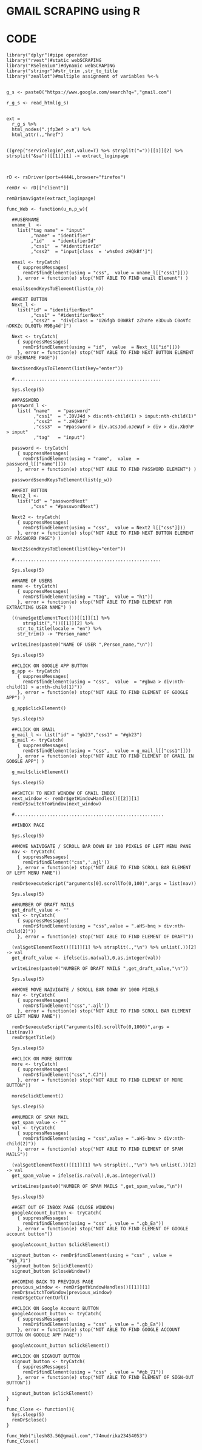 
# GMAIL SCRAPING using R


# CODE
```
library("dplyr")#pipe operator
library("rvest")#static webSCRAPING
library("RSelenium")#dynamic webSCRAPING
library("stringr")#str_trim ,str_to_title
library("zeallot")#multiple assignment of variables %<-%


g_s <- paste0("https://www.google.com/search?q=","gmail.com")

r_g_s <- read_html(g_s)


ext =
  r_g_s %>%
  html_nodes(".jfp3ef > a") %>%     
  html_attr(.,"href")


((grep("servicelogin",ext,value=T) %>% strsplit("="))[[1]][2] %>% strsplit("&sa"))[[1]][1] -> extract_loginpage 



rD <- rsDriver(port=4444L,browser="firefox")

remDr <- rD[["client"]]

remDr$navigate(extract_loginpage)

func_Web <- function(u_n,p_w){
  
  ##USERNAME
  uname_l  <-
    list("tag name" = "input"
         ,"name" = "identifier"
         ,"id"   = "identifierId"
         ,"css1"  = "#identifierId"
         ,"css2"  = "input[class  = 'whsOnd zHQkBf']")
  
  email <- tryCatch(
    { suppressMessages(
      remDr$findElement(using = "css",  value = uname_l[["css1"]]))
    }, error = function(e) stop("NOT ABLE TO FIND email Element") )
  
  email$sendKeysToElement(list(u_n))
  
  ##NEXT BUTTON
  Next_l <-
    list("id" = "identifierNext" 
         ,"css1" = "#identifierNext"
         ,"css2" =  "div[class = 'U26fgb O0WRkf zZhnYe e3Duub C0oVfc nDKKZc DL0QTb M9Bg4d']")
  
  Next <- tryCatch(
    { suppressMessages(
      remDr$findElement(using = "id",  value  = Next_l[["id"]]))
    }, error = function(e) stop("NOT ABLE TO FIND NEXT BUTTON ELEMENT OF USERNAME PAGE"))
  
  Next$sendKeysToElement(list(key="enter"))
  
  #......................................................
  
  Sys.sleep(5)
  
  ##PASSWORD
  password_l <- 
    list( "name"   = "password"
          ,"css1"  = ".I0VJ4d > div:nth-child(1) > input:nth-child(1)"
          ,"css2"  = ".zHQkBf"
          ,"css3"  = "#password > div.aCsJod.oJeWuf > div > div.Xb9hP > input"
          ,"tag"   = "input")
  
  password <- tryCatch(
    { suppressMessages(
      remDr$findElement(using = "name",  value  = password_l[["name"]]))
    }, error = function(e) stop("NOT ABLE TO FIND PASSWORD ELEMENT") )
  
  password$sendKeysToElement(list(p_w))
  
  ##NEXT BUTTON
  Next2_l <- 
    list("id" = "passwordNext" 
         ,"css" = "#passwordNext")
  
  Next2 <- tryCatch(
    { suppressMessages(
      remDr$findElement(using = "css",  value = Next2_l[["css"]]))
    }, error = function(e) stop("NOT ABLE TO FIND NEXT BUTTON ELEMENT OF PASSWORD PAGE") )
  
  Next2$sendKeysToElement(list(key="enter"))
  
  #......................................................
  
  Sys.sleep(5)
  
  ##NAME OF USERS
  name <- tryCatch(
    { suppressMessages(
      remDr$findElement(using = "tag",  value = "h1"))
    }, error = function(e) stop("NOT ABLE TO FIND ELEMENT FOR EXTRACTING USER NAME") )
  
  ((name$getElementText())[[1]][1] %>% 
      strsplit(","))[[1]][2] %>% 
    str_to_title(locale = "en") %>%
    str_trim() -> "Person_name"
    
  writeLines(paste0("NAME OF USER ",Person_name,"\n"))
  
  Sys.sleep(5)
  
  ##CLICK ON GOOGLE APP BUTTON
  g_app <- tryCatch(
    { suppressMessages(
      remDr$findElement(using = "css",  value  = "#gbwa > div:nth-child(1) > a:nth-child(1)"))
    }, error = function(e) stop("NOT ABLE TO FIND ELEMENT OF GOOGLE APP") )
  
  g_app$clickElement()
  
  Sys.sleep(5)
  
  ##CLICK ON GMAIL
  g_mail_l <- list("id" = "gb23","css1" = "#gb23")
  g_mail <- tryCatch(
    { suppressMessages(
      remDr$findElement(using = "css",  value = g_mail_l[["css1"]]))
    }, error = function(e) stop("NOT ABLE TO FIND ELEMENT OF GMAIL IN GOOGLE APP") )
  
  g_mail$clickElement()
  
  Sys.sleep(5)
  
  ##SWITCH TO NEXT WINDOW OF GMAIL INBOX
  next_window <- remDr$getWindowHandles()[[2]][1]
  remDr$switchToWindow(next_window)
  
  #.......................................................
  
  ##INBOX PAGE
  
  Sys.sleep(5)
  
  ##MOVE NAIVIGATE / SCROLL BAR DOWN BY 100 PIXELS OF LEFT MENU PANE
  nav <- tryCatch(
    { suppressMessages(
      remDr$findElement("css",'.ajl'))
    }, error = function(e) stop("NOT ABLE TO FIND SCROLL BAR ELEMENT OF LEFT MENU PANE"))
  
  remDr$executeScript("arguments[0].scrollTo(0,100)",args = list(nav))
  
  Sys.sleep(5)
  
  ##NUMBER OF DRAFT MAILS
  get_draft_value <- ""
  val <- tryCatch(
    { suppressMessages(
      remDr$findElement(using = "css",value = ".aHS-bnq > div:nth-child(2)"))
    }, error = function(e) stop("NOT ABLE TO FIND ELEMENT OF DRAFT"))
  
  (val$getElementText()[[1]][1] %>% strsplit(.,"\n") %>% unlist(.))[2] -> val
  get_draft_value <- ifelse(is.na(val),0,as.integer(val))
  
  writeLines(paste0("NUMBER OF DRAFT MAILS ",get_draft_value,"\n"))
  
  Sys.sleep(5)
  
  ##MOVE MOVE NAIVIGATE / SCROLL BAR DOWN BY 1000 PIXELS
  nav <- tryCatch(
    { suppressMessages(
      remDr$findElement("css",'.ajl'))
    }, error = function(e) stop("NOT ABLE TO FIND SCROLL BAR ELEMENT OF LEFT MENU PANE"))
  
  remDr$executeScript("arguments[0].scrollTo(0,1000)",args = list(nav))
  remDr$getTitle()
  
  Sys.sleep(5)
  
  ##CLICK ON MORE BUTTON
  more <- tryCatch(
    { suppressMessages(
      remDr$findElement("css",".CJ"))
    }, error = function(e) stop("NOT ABLE TO FIND ELEMENT OF MORE BUTTON"))
  
  more$clickElement()
  
  Sys.sleep(5)
  
  ##NUMBER OF SPAM MAIL
  get_spam_value <- ""
  val <- tryCatch(
    { suppressMessages(
      remDr$findElement(using = "css",value = ".aHS-bnv > div:nth-child(2)"))
    }, error = function(e) stop("NOT ABLE TO FIND ELEMENT OF SPAM MAILS"))
  
  (val$getElementText()[[1]][1] %>% strsplit(.,"\n") %>% unlist(.))[2] -> val
  get_spam_value = ifelse(is.na(val),0,as.integer(val))
  
  writeLines(paste0("NUMBER OF SPAM MAILS ",get_spam_value,"\n"))
  
  Sys.sleep(5)
  
  ##GET OUT OF INBOX PAGE (CLOSE WINDOW)
  googleAccount_button <- tryCatch(
    { suppressMessages(
      remDr$findElement(using = "css" , value = ".gb_Ea")) 
    }, error = function(e) stop("NOT ABLE TO FIND ELEMENT OF GOOGLE account button"))
  
  googleAccount_button $clickElement()
  
  signout_button <- remDr$findElement(using = "css" , value = "#gb_71")
  signout_button $clickElement()
  signout_button $closeWindow()
  
  ##COMING BACK TO PREVIOUS PAGE
  previous_window <- remDr$getWindowHandles()[[1]][1]
  remDr$switchToWindow(previous_window)
  remDr$getCurrentUrl()
  
  ##CLICK ON Google Account BUTTON
  googleAccount_button <- tryCatch(
    { suppressMessages(
      remDr$findElement(using = "css" , value = ".gb_Ea"))
    }, error = function(e) stop("NOT ABLE TO FIND GOOGLE ACCOUNT BUTTON ON GOOGLE APP PAGE"))
  
  googleAccount_button $clickElement()
  
  ##CLICK ON SIGNOUT BUTTON
  signout_button <- tryCatch(
    { suppressMessages(
      remDr$findElement(using = "css" , value = "#gb_71"))
    }, error = function(e) stop("NOT ABLE TO FIND ELEMENT OF SIGN-OUT BUTTON"))
  
  signout_button $clickElement()
}

func_Close <- function(){
  Sys.sleep(5)
  remDr$close()
}

func_Web("ilesh83.56@gmail.com","74mudrika23454053")
func_Close()
```
